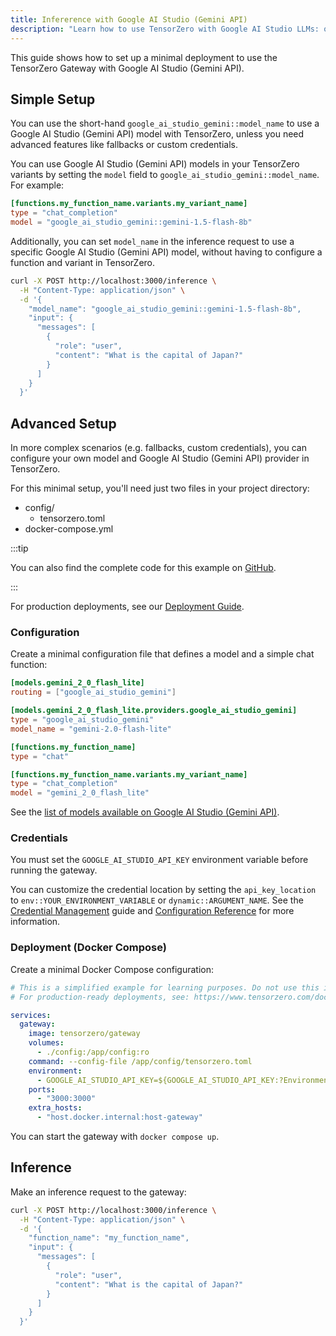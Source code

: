 ```yaml
---
title: Infererence with Google AI Studio (Gemini API)
description: "Learn how to use TensorZero with Google AI Studio LLMs: open-source gateway, observability, optimization, evaluations, and experimentation."
---
```



This guide shows how to set up a minimal deployment to use the TensorZero Gateway with Google AI Studio (Gemini API).

## Simple Setup

You can use the short-hand `google_ai_studio_gemini::model_name` to use a Google AI Studio (Gemini API) model with TensorZero, unless you need advanced features like fallbacks or custom credentials.

You can use Google AI Studio (Gemini API) models in your TensorZero variants by setting the `model` field to `google_ai_studio_gemini::model_name`.
For example:

```toml {3}
[functions.my_function_name.variants.my_variant_name]
type = "chat_completion"
model = "google_ai_studio_gemini::gemini-1.5-flash-8b"
```

Additionally, you can set `model_name` in the inference request to use a specific Google AI Studio (Gemini API) model, without having to configure a function and variant in TensorZero.

```bash {4}
curl -X POST http://localhost:3000/inference \
  -H "Content-Type: application/json" \
  -d '{
    "model_name": "google_ai_studio_gemini::gemini-1.5-flash-8b",
    "input": {
      "messages": [
        {
          "role": "user",
          "content": "What is the capital of Japan?"
        }
      ]
    }
  }'
```

## Advanced Setup

In more complex scenarios (e.g. fallbacks, custom credentials), you can configure your own model and Google AI Studio (Gemini API) provider in TensorZero.

For this minimal setup, you'll need just two files in your project directory:

<FileTree>

- config/
  - tensorzero.toml
- docker-compose.yml

</FileTree>

:::tip

You can also find the complete code for this example on [GitHub](https://github.com/tensorzero/tensorzero/tree/main/examples/guides/providers/google-ai-studio-gemini).

:::

For production deployments, see our [Deployment Guide](/docs/gateway/deployment/).

### Configuration

Create a minimal configuration file that defines a model and a simple chat function:

```toml title="config/tensorzero.toml"
[models.gemini_2_0_flash_lite]
routing = ["google_ai_studio_gemini"]

[models.gemini_2_0_flash_lite.providers.google_ai_studio_gemini]
type = "google_ai_studio_gemini"
model_name = "gemini-2.0-flash-lite"

[functions.my_function_name]
type = "chat"

[functions.my_function_name.variants.my_variant_name]
type = "chat_completion"
model = "gemini_2_0_flash_lite"
```

See the [list of models available on Google AI Studio (Gemini API)](https://ai.google.dev/gemini-api/docs/models/gemini).

### Credentials

You must set the `GOOGLE_AI_STUDIO_API_KEY` environment variable before running the gateway.

You can customize the credential location by setting the `api_key_location` to `env::YOUR_ENVIRONMENT_VARIABLE` or `dynamic::ARGUMENT_NAME`.
See the [Credential Management](/docs/gateway/guides/credential-management/) guide and [Configuration Reference](/docs/gateway/configuration-reference/) for more information.

### Deployment (Docker Compose)

Create a minimal Docker Compose configuration:

```yaml title="docker-compose.yml"
# This is a simplified example for learning purposes. Do not use this in production.
# For production-ready deployments, see: https://www.tensorzero.com/docs/gateway/deployment

services:
  gateway:
    image: tensorzero/gateway
    volumes:
      - ./config:/app/config:ro
    command: --config-file /app/config/tensorzero.toml
    environment:
      - GOOGLE_AI_STUDIO_API_KEY=${GOOGLE_AI_STUDIO_API_KEY:?Environment variable GOOGLE_AI_STUDIO_API_KEY must be set.}
    ports:
      - "3000:3000"
    extra_hosts:
      - "host.docker.internal:host-gateway"
```

You can start the gateway with `docker compose up`.

## Inference

Make an inference request to the gateway:

```bash
curl -X POST http://localhost:3000/inference \
  -H "Content-Type: application/json" \
  -d '{
    "function_name": "my_function_name",
    "input": {
      "messages": [
        {
          "role": "user",
          "content": "What is the capital of Japan?"
        }
      ]
    }
  }'
```

